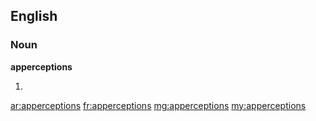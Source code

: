 ==English==

===Noun===
'''apperceptions'''

# {{plural of|[[apperception]]}}

[[ar:apperceptions]]
[[fr:apperceptions]]
[[mg:apperceptions]]
[[my:apperceptions]]
